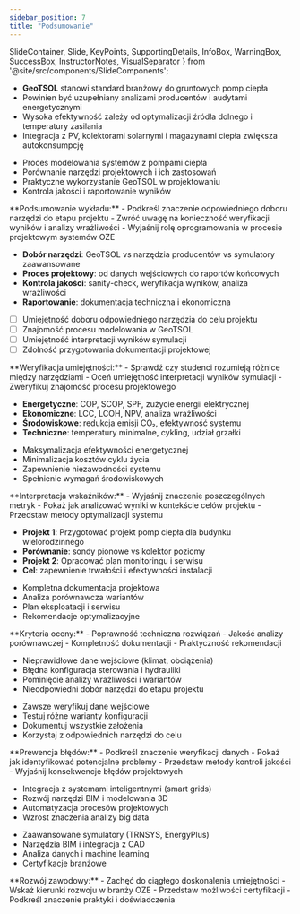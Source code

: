 ```yaml
---
sidebar_position: 7
title: "Podsumowanie"
---
```


  SlideContainer, 
  Slide, 
  KeyPoints, 
  SupportingDetails, 
  InfoBox,
  WarningBox,
  SuccessBox,
  InstructorNotes,
  VisualSeparator 
} from '@site/src/components/SlideComponents';

<SlideContainer>

<Slide title="🎯 Najważniejsze wnioski" type="info">

<KeyPoints title="📊 Kluczowe ustalenia">

- **GeoTSOL** stanowi standard branżowy do gruntowych pomp ciepła
- Powinien być uzupełniany analizami producentów i audytami energetycznymi
- Wysoka efektywność zależy od optymalizacji źródła dolnego i temperatury zasilania
- Integracja z PV, kolektorami solarnymi i magazynami ciepła zwiększa autokonsumpcję

</KeyPoints>

<SupportingDetails title="🔍 Główne obszary wiedzy">

- Proces modelowania systemów z pompami ciepła
- Porównanie narzędzi projektowych i ich zastosowań
- Praktyczne wykorzystanie GeoTSOL w projektowaniu
- Kontrola jakości i raportowanie wyników

</SupportingDetails>

<InstructorNotes>
**Podsumowanie wykładu:**
- Podkreśl znaczenie odpowiedniego doboru narzędzi do etapu projektu
- Zwróć uwagę na konieczność weryfikacji wyników i analizy wrażliwości
- Wyjaśnij rolę oprogramowania w procesie projektowym systemów OZE
</InstructorNotes>

</Slide>

<VisualSeparator type="energy" />

<Slide title="🛠️ Narzędzia i procesy" type="tip">

<KeyPoints title="💻 Zdobyte umiejętności">

- **Dobór narzędzi**: GeoTSOL vs narzędzia producentów vs symulatory zaawansowane
- **Proces projektowy**: od danych wejściowych do raportów końcowych
- **Kontrola jakości**: sanity-check, weryfikacja wyników, analiza wrażliwości
- **Raportowanie**: dokumentacja techniczna i ekonomiczna

</KeyPoints>

<InfoBox title="📋 Checklista kompetencji">

- [ ] Umiejętność doboru odpowiedniego narzędzia do celu projektu
- [ ] Znajomość procesu modelowania w GeoTSOL
- [ ] Umiejętność interpretacji wyników symulacji
- [ ] Zdolność przygotowania dokumentacji projektowej

</InfoBox>

<InstructorNotes>
**Weryfikacja umiejętności:**
- Sprawdź czy studenci rozumieją różnice między narzędziami
- Oceń umiejętność interpretacji wyników symulacji
- Zweryfikuj znajomość procesu projektowego
</InstructorNotes>

</Slide>

<VisualSeparator type="technical" />

<Slide title="📈 Wskaźniki i metryki" type="info">

<KeyPoints title="📊 Kluczowe wskaźniki">

- **Energetyczne**: COP, SCOP, SPF, zużycie energii elektrycznej
- **Ekonomiczne**: LCC, LCOH, NPV, analiza wrażliwości
- **Środowiskowe**: redukcja emisji CO₂, efektywność systemu
- **Techniczne**: temperatury minimalne, cykling, udział grzałki

</KeyPoints>

<SupportingDetails title="🎯 Cele projektowe">

- Maksymalizacja efektywności energetycznej
- Minimalizacja kosztów cyklu życia
- Zapewnienie niezawodności systemu
- Spełnienie wymagań środowiskowych

</SupportingDetails>

<InstructorNotes>
**Interpretacja wskaźników:**
- Wyjaśnij znaczenie poszczególnych metryk
- Pokaż jak analizować wyniki w kontekście celów projektu
- Przedstaw metody optymalizacji systemu
</InstructorNotes>

</Slide>

<VisualSeparator type="success" />

<Slide title="🎓 Zadania końcowe" type="success">

<KeyPoints title="📝 Projekty do realizacji">

- **Projekt 1**: Przygotować projekt pomp ciepła dla budynku wielorodzinnego
- **Porównanie**: sondy pionowe vs kolektor poziomy
- **Projekt 2**: Opracować plan monitoringu i serwisu
- **Cel**: zapewnienie trwałości i efektywności instalacji

</KeyPoints>

<SuccessBox title="✅ Oczekiwane rezultaty">

- Kompletna dokumentacja projektowa
- Analiza porównawcza wariantów
- Plan eksploatacji i serwisu
- Rekomendacje optymalizacyjne

</SuccessBox>

<InstructorNotes>
**Kryteria oceny:**
- Poprawność techniczna rozwiązań
- Jakość analizy porównawczej
- Kompletność dokumentacji
- Praktyczność rekomendacji
</InstructorNotes>

</Slide>

<VisualSeparator type="warning" />

<Slide title="⚠️ Typowe wyzwania" type="warning">

<KeyPoints title="🚨 Częste problemy">

- Nieprawidłowe dane wejściowe (klimat, obciążenia)
- Błędna konfiguracja sterowania i hydrauliki
- Pominięcie analizy wrażliwości i wariantów
- Nieodpowiedni dobór narzędzi do etapu projektu

</KeyPoints>

<WarningBox title="💡 Wskazówki">

- Zawsze weryfikuj dane wejściowe
- Testuj różne warianty konfiguracji
- Dokumentuj wszystkie założenia
- Korzystaj z odpowiednich narzędzi do celu

</WarningBox>

<InstructorNotes>
**Prewencja błędów:**
- Podkreśl znaczenie weryfikacji danych
- Pokaż jak identyfikować potencjalne problemy
- Przedstaw metody kontroli jakości
- Wyjaśnij konsekwencje błędów projektowych
</InstructorNotes>

</Slide>

<VisualSeparator type="data" />

<Slide title="🔮 Perspektywy rozwoju" type="info">

<KeyPoints title="🚀 Trendy w branży">

- Integracja z systemami inteligentnymi (smart grids)
- Rozwój narzędzi BIM i modelowania 3D
- Automatyzacja procesów projektowych
- Wzrost znaczenia analizy big data

</KeyPoints>

<SupportingDetails title="📚 Dalsze kształcenie">

- Zaawansowane symulatory (TRNSYS, EnergyPlus)
- Narzędzia BIM i integracja z CAD
- Analiza danych i machine learning
- Certyfikacje branżowe

</SupportingDetails>

<InstructorNotes>
**Rozwój zawodowy:**
- Zachęć do ciągłego doskonalenia umiejętności
- Wskaż kierunki rozwoju w branży OZE
- Przedstaw możliwości certyfikacji
- Podkreśl znaczenie praktyki i doświadczenia
</InstructorNotes>

</Slide>

</SlideContainer>

